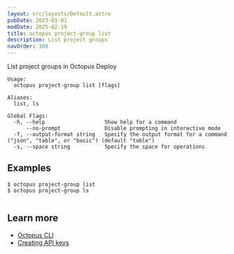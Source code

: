 ```yaml
---
layout: src/layouts/Default.astro
pubDate: 2023-01-01
modDate: 2025-02-19
title: octopus project-group list
description: List project groups
navOrder: 108
---
```


List project groups in Octopus Deploy

```
Usage:
  octopus project-group list [flags]

Aliases:
  list, ls

Global Flags:
  -h, --help                   Show help for a command
      --no-prompt              Disable prompting in interactive mode
  -f, --output-format string   Specify the output format for a command ("json", "table", or "basic") (default "table")
  -s, --space string           Specify the space for operations

```

## Examples

<SamplesInstance />

```
$ octopus project-group list
$ octopus project-group ls


```

## Learn more

- [Octopus CLI](/docs/octopus-rest-api/cli)
- [Creating API keys](/docs/octopus-rest-api/how-to-create-an-api-key)